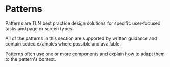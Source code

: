 
<Meta title="Patterns/About" />

# Patterns

Patterns are TLN best practice design solutions for specific user-focused tasks and page or screen types.

All of the patterns in this section are supported by written guidance and contain coded examples where possible and available.

Patterns often use one or more components and explain how to adapt them to the pattern's context.
